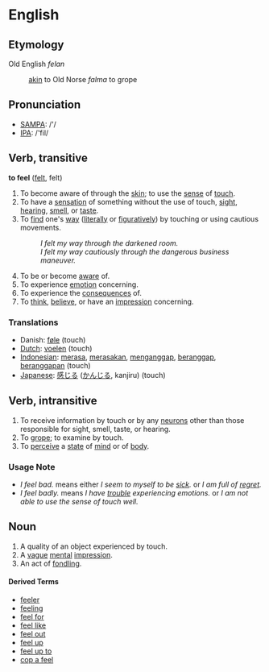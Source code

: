 =English=

==Etymology==
Old English ''felan'' 
:[[akin]] to Old Norse ''falma'' to grope

== Pronunciation ==
*[[w:SAMPA|SAMPA]]: /'/
*[[w:IPA|IPA]]: /'fil/

== Verb, transitive ==

'''to feel''' ([[felt]], felt)

# To become aware of through the [[skin]]; to use the [[sense]] of [[touch]].
# To have a [[sensation]] of something without the use of touch, [[sight]], [[hearing]], [[smell]], or [[taste]].
# To [[find]] one's [[way]] ([[literally]] or [[figuratively]]) by touching or using cautious movements.
#: ''I felt my way through the darkened room.''
#: ''I felt my way cautiously through the dangerous business maneuver.''
# To be or become [[aware]] of.
# To experience [[emotion]] concerning.
# To experience the [[consequence]]s of.
# To [[think]], [[believe]], or have an [[impression]] concerning.

=== Translations ===
*Danish: [[føle]] (touch)
*[[Dutch]]: [[voelen]] (touch)
*[[Indonesian]]: [[rasa|merasa]], [[rasa|merasakan]], [[anggap|menganggap]], [[anggap|beranggap]], [[anggap|beranggapan]] (touch)
*[[Japanese]]: [[感じる]] ([[かんじる]], kanjiru) (touch)

==Verb, intransitive==

# To receive information by touch or by any [[neuron]]s other than those responsible for sight, smell, taste, or hearing.
# To [[grope]]; to examine by touch.
# To [[perceive]] a [[state]] of [[mind]] or of [[body]].

===Usage Note===
* ''I feel bad.'' means either ''I seem to myself to be [[sick]].'' or ''I am full of [[regret]].''
* ''I feel badly.'' means ''I have [[trouble]] experiencing emotions.'' or ''I am not able to use the sense of touch well.''

==Noun==

# A quality of an object experienced by touch.
# A [[vague]] [[mental]] [[impression]].
# An act of [[fondle|fondling]].

====Derived Terms====
*[[feeler]]
*[[feeling]]
*[[feel for]]
*[[feel like]]
*[[feel out]]
*[[feel up]]
*[[feel up to]]
*[[cop a feel]]